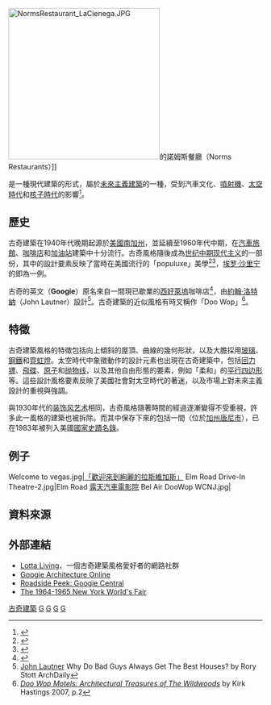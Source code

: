 [[File:NormsRestaurant_LaCienega.JPG|300px]]的諾姆斯餐廳（Norms Restaurants）]]

{{engname|古奇建築|Googie architecture}}是一種現代建築的形式，屬於[[未來主義建築|未來主義建築]]的一種，受到汽車文化、[[噴射機|噴射機]]、[[太空時代|太空時代]]和[[核子時代|核子時代]]的影響<ref>{{cite news |last=Friedlander |first=Whitney |date=2008-05-18 |title=Go on a SoCal hunt for Googie architecture |agency=[[洛杉磯時報|Los Angeles Times]] |work=Baltimore Sun |accessdate=2009-02-11 |language= |quote=It was the 1950s. America was a superpower, and the Los Angeles area was a center of it. The space race was on. A car culture was emerging. So were millions of postwar babies. Businesses needed ways to get families out of their automobiles and into coffee shops, bowling alleys, gas stations and motels. They needed bright signs and designs showing that the future was now. They needed color and new ideas. They needed Googie. |url=http://www.baltimoresun.com/travel/la-trw-googie18-2008may18,0,7267506.story?page=1 |archive-date=2014-01-06 |archive-url=https://web.archive.org/web/20140106190555/http://www.baltimoresun.com/travel/la-trw-googie18-2008may18,0,7267506.story?page=1 |dead-url=no }}</ref>。

==歷史==
古奇建築在1940年代晚期起源於[[美國|美國]][[南加州|南加州]]，並延續至1960年代中期，在[[汽車旅館|汽車旅館]]、[[咖啡店|咖啡店]]和[[加油站|加油站]]建築中十分流行。古奇風格隨後成為[[世纪中期现代主义|世纪中期现代主义]]的一部份，其中的設計要素反映了當時在美國流行的「populuxe」美學<ref name="StagerCarver2006">{{cite book|last1=Stager|first1=Claudette|last2=Carver|first2=Martha|title=Looking Beyond the Highway: Dixie Roads and Culture|url=http://books.google.com/books?id=VkYQT_1pO4cC&pg=PA158|accessdate=2013-08-09|year=2006|publisher=Univ. of Tennessee Press|isbn=978-1-57233-467-0|page=158}}</ref><ref name="CotterYoung2004">{{cite book|last1=Cotter|first1=Bill|last2=Young|first2=Bill|title=The 1964-1965 New York World's Fair|url=http://books.google.com/books?id=mfbPbQmG9mQC&pg=PA51|accessdate=2013-08-09|year=2004|publisher=Arcadia Publishing|isbn=978-0-7385-3606-4|page=51|chapter=Populuxe and Pop Art}}</ref>，[[埃罗·沙里宁|埃罗·沙里宁]]的{{link-en|TWA飛行中心|TWA Flight Center}}即為一例。

古奇的英文（'''Googie'''）原名來自一間現已歇業的[[西好萊塢|西好萊塢]]咖啡店<ref name=latimes>{{cite news |first=Valerie J. |last=Nelson |title=Eldon Davis dies at 94; architect designed 'Googie' coffee shops |url=http://www.latimes.com/entertainment/news/arts/la-me-eldon-davis-20110426,0,5591348.story?track=rss |work=[[洛杉磯時報|Los Angeles Times]] |publisher= |date=2011-04-26 |accessdate=2011-05-15 |archive-date=2019-12-10 |archive-url=https://web.archive.org/web/20191210060515/http://www.latimes.com/entertainment/news/arts/la-me-eldon-davis-20110426,0,5591348.story?track=rss |dead-url=no }}</ref>，由[[約翰·洛特納|約翰·洛特納]]（John Lautner）設計<ref>[http://www.archdaily.com/tag/john-lautner/ John Lautner] {{Wayback|url=http://www.archdaily.com/tag/john-lautner/ |date=20191204234025 }} Why Do Bad Guys Always Get The Best Houses? by Rory Stott ArchDaily</ref>。古奇建築的近似風格有時又稱作「Doo Wop」<ref>''[http://books.google.com/books?id=KdFQ8_csr9QC Doo Wop Motels: Architectural Treasures of The Wildwoods]'' by Kirk Hastings 2007, p.2</ref>。

==特徵==
古奇建築風格的特徵包括向上傾斜的屋頂、曲線的幾何形狀，以及大膽採用[[玻璃|玻璃]]、[[鋼鐵|鋼鐵]]和[[霓虹燈|霓虹燈]]。太空時代中象徵動作的設計元素也出現在古奇建築中，包括[[回力镖|回力镖]]、[[飛碟|飛碟]]、[[原子|原子]]和[[抛物线|抛物线]]，以及其他自由形態的要素，例如「柔和」的[[平行四边形|平行四边形]]等。這些設計風格要素反映了美國社會對太空時代的著迷，以及市場上對未來主義設計的重視與強調。

與1930年代的[[装饰风艺术|装饰风艺术]]相同，古奇風格隨著時間的經過逐漸變得不受重視，許多此一風格的建築也被拆除。而其中保存下來的包括一間{{link-en|最古老的麥當勞餐廳|Oldest McDonald's restaurant}}（位於[[加州|加州]][[唐尼_(加利福尼亞州)|唐尼市]]），已在1983年被列入美國[[國家史蹟名錄|國家史蹟名錄]]。

==例子==
<gallery mode=packed heights=150px style="text-align:left">
Welcome to vegas.jpg|[[歡迎來到絢麗的拉斯維加斯招牌|「歡迎來到絢麗的拉斯維加斯」]]
Elm Road Drive-In Theatre-2.jpg|Elm Road [[汽車戲院|露天汽車電影院]]
Bel Air DooWop WCNJ.jpg|{{link-en|加勒比汽車旅館|Caribbean Motel}}
</gallery>

== 資料來源 ==
{{reflist|2}}

== 外部連結 ==
{{commons category|Googie architecture}}
* [http://www.lottaliving.com/bb Lotta Living]{{Wayback|url=http://www.lottaliving.com/bb |date=20080725023337 }}，一個古奇建築風格愛好者的網路社群
* [http://www.spaceagecity.com/googie/ Googie Architecture Online] {{Wayback|url=http://www.spaceagecity.com/googie/ |date=20180904014859 }}
* [http://www.roadsidepeek.com/googie/ Roadside Peek: Googie Central]{{Wayback|url=http://www.roadsidepeek.com/googie/ |date=20101218113821 }}
* [http://www.nywf64.com/ The 1964-1965 New York World's Fair]{{Wayback|url=http://www.nywf64.com/ |date=20100411053913 }}

{{美国建筑史}}
{{建築史}}

[[Category:古奇建築|]]
[[Category:未來主義建築|G]]
[[Category:現代主義建築|G]]
[[Category:美國建築風格|G]]
[[Category:洛杉磯歷史|G]]